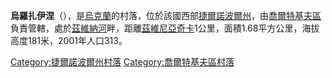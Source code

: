 {{coord|48|33|58|N|26|16|33|E|scale:30000|display=title}}

'''烏羅扎伊涅'''（{{lang-uk|Урожайне}}），是[[烏克蘭|烏克蘭]]的村落，位於該國西部[[捷爾諾波爾州|捷爾諾波爾州]]，由[[喬爾特基夫區|喬爾特基夫區]]負責管轄，處於[[茲維納河|茲維納河]]畔，距離[[茲維尼亞奇卡|茲維尼亞奇卡]]1公里，面積1.68平方公里，海拔高度181米，2001年人口313。

{{DEFAULTSORT:Урожайне}}
[[Category:捷爾諾波爾州村落|Category:捷爾諾波爾州村落]]
[[Category:喬爾特基夫區村落|Category:喬爾特基夫區村落]]


{{Ternopil-geo-stub}}